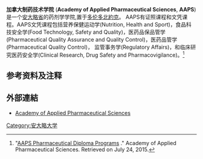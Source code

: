 {{roughtranslation|time=2015-07-24T06:08:49+00:00}}
'''加拿大制药技术学院''' ('''Academy of Applied Pharmaceutical Sciences''', '''AAPS''')是一个[[安大略省|安大略省]]的药剂学学院,置于[[多伦多|多伦多]][[北約克|北約克]]。
AAPS有证照课程和文凭课程。AAPS文凭课程包括营养保健运动学(Nutrition, Health and Sport)，食品科技安全学(Food Technology, Safety and Quality)，医药品保品管学(Pharmaceutical Quality Assurance and Quality Control)，医药品管学(Pharmaceutical Quality Control)，
监管事务学(Regulatory Affairs)，和临床研究医药安全学(Clinical Research, Drug Safety and Pharmacovigilance)。<ref>"[http://www.aaps.ca/diploma.php AAPS Pharmaceutical Diploma Programs] {{Wayback|url=http://www.aaps.ca/diploma.php |date=20150724042801 }}." Academy of Applied Pharmaceutical Sciences. Retrieved on July 24, 2015.</ref>

==参考资料及注释==
{{reflist}}

==外部連結==
* {{en}} [http://www.aaps.ca/ Academy of Applied Pharmaceutical Sciences]{{Wayback|url=http://www.aaps.ca/ |date=20150724040605 }}
[[Category:安大略大学|Category:安大略大学]]